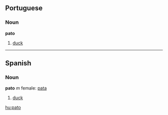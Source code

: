 ==Portuguese==
===Noun===
'''pato'''
# [[duck]]
----
==Spanish==
===Noun===
'''pato''' ''m'' female: [[pata]]
# [[duck]]

[[hu:pato]]